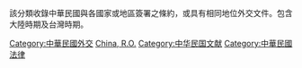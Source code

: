 該分類收錄中華民國與各國家或地區簽署之條約，或具有相同地位外交文件。包含大陸時期及台灣時期。
{{wikisourcecat}}

[[Category:中華民國外交|Category:中華民國外交]]
[[Category:各國條約|China, R.O.]]
[[Category:中华民国文献|Category:中华民国文献]]
[[Category:中華民國法律|Category:中華民國法律]]